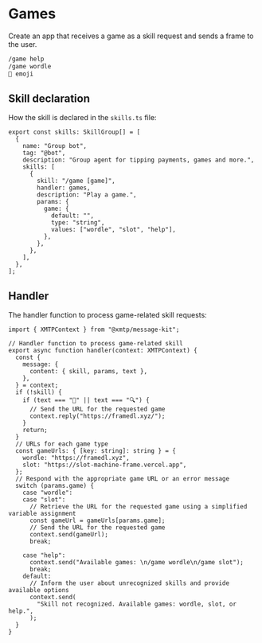 # Games

Create an app that receives a game as a skill request and sends a frame to the user.

```bash [cmd]
/game help
/game wordle
🔎 emoji
```

## Skill declaration

How the skill is declared in the `skills.ts` file:

```tsx [src/skills.ts]
export const skills: SkillGroup[] = [
  {
    name: "Group bot",
    tag: "@bot",
    description: "Group agent for tipping payments, games and more.",
    skills: [
      {
        skill: "/game [game]",
        handler: games,
        description: "Play a game.",
        params: {
          game: {
            default: "",
            type: "string",
            values: ["wordle", "slot", "help"],
          },
        },
      },
    ],
  },
];
```

## Handler

The handler function to process game-related skill requests:

```tsx [src/handler/game.ts]
import { XMTPContext } from "@xmtp/message-kit";

// Handler function to process game-related skill
export async function handler(context: XMTPContext) {
  const {
    message: {
      content: { skill, params, text },
    },
  } = context;
  if (!skill) {
    if (text === "🔎" || text === "🔍") {
      // Send the URL for the requested game
      context.reply("https://framedl.xyz/");
    }
    return;
  }
  // URLs for each game type
  const gameUrls: { [key: string]: string } = {
    wordle: "https://framedl.xyz",
    slot: "https://slot-machine-frame.vercel.app",
  };
  // Respond with the appropriate game URL or an error message
  switch (params.game) {
    case "wordle":
    case "slot":
      // Retrieve the URL for the requested game using a simplified variable assignment
      const gameUrl = gameUrls[params.game];
      // Send the URL for the requested game
      context.send(gameUrl);
      break;

    case "help":
      context.send("Available games: \n/game wordle\n/game slot");
      break;
    default:
      // Inform the user about unrecognized skills and provide available options
      context.send(
        "Skill not recognized. Available games: wordle, slot, or help.",
      );
  }
}
```
